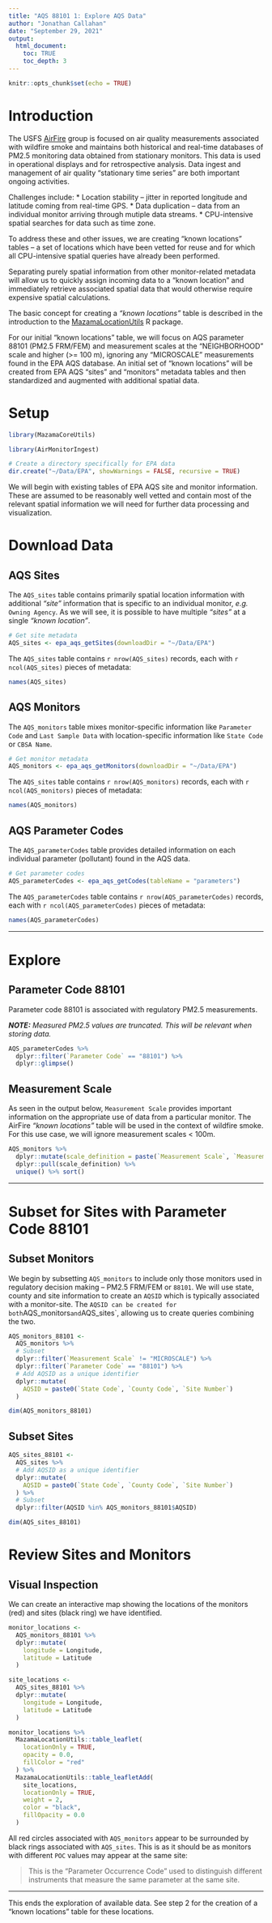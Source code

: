 ```yaml
---
title: "AQS 88101 1: Explore AQS Data"
author: "Jonathan Callahan"
date: "September 29, 2021"
output:
  html_document:
    toc: TRUE
    toc_depth: 3
---
```


```r
knitr::opts_chunk$set(echo = TRUE)
```

# Introduction

The USFS [AirFire](https://www.airfire.org) group is focused on air quality 
measurements associated with wildfire smoke and maintains both historical and 
real-time databases of PM2.5 monitoring data obtained from stationary monitors. 
This data is used in operational displays and for retrospective analysis. Data 
ingest and management of air quality "stationary time series" are both important 
ongoing activities.

Challenges include:
 * Location stability -- jitter in reported longitude and latitude coming from 
 real-time GPS.
 * Data duplication -- data from an individual monitor arriving through mutiple 
 data streams.
 * CPU-intensive spatial searches for data such as time zone.
 
To address these and other issues, we are creating "known locations" tables -- 
a set of locations which have been vetted for reuse and for which all 
CPU-intensive spatial queries have already been performed.

Separating purely spatial information from other monitor-related metadata will 
allow us to quickly assign incoming data to a "known location" and immediately 
retrieve associated spatial data that would otherwise require expensive spatial 
calculations.

The basic concept for creating a _"known locations"_ table is described in the 
introduction to the 
[MazamaLocationUtils](https://mazamascience.github.io/MazamaLocationUtils/)
R package.

For our initial "known locations" table, we will focus on AQS parameter 88101
(PM2.5 FRM/FEM) and measurement scales at the "NEIGHBORHOOD" scale and higher 
(>= 100 m), ignoring any "MICROSCALE" measurements found in the EPA AQS database. 
An initial set of "known locations" will be created from EPA AQS "sites" and 
"monitors" metadata tables and then standardized and augmented with additional 
spatial data.

# Setup

```r
library(MazamaCoreUtils)

library(AirMonitorIngest)

# Create a directory specifically for EPA data
dir.create("~/Data/EPA", showWarnings = FALSE, recursive = TRUE)
```

We will begin with existing tables of EPA AQS site and monitor information. These 
are assumed to be reasonably well vetted and contain most of the relevant 
spatial information we will need for further data processing and visualization.

# Download Data

## AQS Sites

The `AQS_sites` table contains primarily spatial location information with additional
_"site"_ information that is specific to an individual monitor, _e.g._
`Owning Agency`. As we will see, it is possible to have multiple _"sites"_ at a 
single _"known location"_.

```r
# Get site metadata
AQS_sites <- epa_aqs_getSites(downloadDir = "~/Data/EPA")
```

The `AQS_sites` table contains `r nrow(AQS_sites)` records, each with `r ncol(AQS_sites)`
pieces of metadata:

```r
names(AQS_sites)
```

## AQS Monitors

The `AQS_monitors` table mixes monitor-specific information like `Parameter Code`
and `Last Sample Data` with location-specific information like `State Code` or
`CBSA Name`.

```r
# Get monitor metadata
AQS_monitors <- epa_aqs_getMonitors(downloadDir = "~/Data/EPA")
```

The `AQS_sites` table contains `r nrow(AQS_monitors)` records, each with `r ncol(AQS_monitors)`
pieces of metadata:

```r
names(AQS_monitors)
```

## AQS Parameter Codes

The `AQS_parameterCodes` table provides detailed information on each individual
parameter (pollutant) found in the AQS data.

```r
# Get parameter codes
AQS_parameterCodes <- epa_aqs_getCodes(tableName = "parameters")
```


The `AQS_parameterCodes` table contains `r nrow(AQS_parameterCodes)` records, each with `r ncol(AQS_parameterCodes)`
pieces of metadata:

```r
names(AQS_parameterCodes)
```
----

# Explore

## Parameter Code 88101

Parameter code 88101 is associated with regulatory PM2.5 measurements.

_**NOTE:** Measured PM2.5 values are truncated. This will be relevant when storing data._

```r
AQS_parameterCodes %>%
  dplyr::filter(`Parameter Code` == "88101") %>% 
  dplyr::glimpse()
```

## Measurement Scale

As seen in the output below, `Measurement Scale` provides important 
information on the appropriate use of data from a particular monitor. The 
AirFire _"known locations"_ table will be used in the context of wildfire smoke. 
For this use case, we will ignore measurement scales < 100m.

```r
AQS_monitors %>%
  dplyr::mutate(scale_definition = paste(`Measurement Scale`, `Measurement Scale Definition`, sep = ' -- ')) %>%
  dplyr::pull(scale_definition) %>%
  unique() %>% sort()
```

----

# Subset for Sites with Parameter Code 88101

## Subset Monitors

We begin by subsetting `AQS_monitors` to include only those monitors used in
regulatory decision making -- PM2.5 FRM/FEM or `88101`. We will use state,
county and site information to create an `AQSID` which is typically associated
with a monitor-site. The `AQSID can be created for both `AQS_monitors` and
`AQS_sites`, allowing us to create queries combining the two.

```r
AQS_monitors_88101 <-
  AQS_monitors %>%
  # Subset
  dplyr::filter(`Measurement Scale` != "MICROSCALE") %>%
  dplyr::filter(`Parameter Code` == "88101") %>%
  # Add AQSID as a unique identifier
  dplyr::mutate(
    AQSID = paste0(`State Code`, `County Code`, `Site Number`)
  )

dim(AQS_monitors_88101)
```

## Subset Sites

```r
AQS_sites_88101 <-
  AQS_sites %>%
  # Add AQSID as a unique identifier
  dplyr::mutate(
    AQSID = paste0(`State Code`, `County Code`, `Site Number`)
  ) %>%
  # Subset
  dplyr::filter(AQSID %in% AQS_monitors_88101$AQSID)

dim(AQS_sites_88101)
```

# Review Sites and Monitors

## Visual Inspection

We can create an interactive map showing the locations of the monitors (red) and 
sites (black ring) we have identified.

```r
monitor_locations <-
  AQS_monitors_88101 %>%
  dplyr::mutate(
    longitude = Longitude,
    latitude = Latitude
  )

site_locations <-
  AQS_sites_88101 %>%
  dplyr::mutate(
    longitude = Longitude,
    latitude = Latitude
  )

monitor_locations %>%
  MazamaLocationUtils::table_leaflet(
    locationOnly = TRUE,
    opacity = 0.0,
    fillColor = "red"
  ) %>%
  MazamaLocationUtils::table_leafletAdd(
    site_locations, 
    locationOnly = TRUE, 
    weight = 2,
    color = "black",
    fillOpacity = 0.0
  )
```

All red circles associated with `AQS_monitors` appear to be surrounded by black
rings associated with `AQS_sites`. This is as it should be as monitors with
different `POC` values may appear at the same site:

> This is the “Parameter Occurrence Code” used to distinguish different 
> instruments that measure the same parameter at the same site.

----

This ends the exploration of available data. See step 2 for the creation of a
"known locations" table for these locations.

